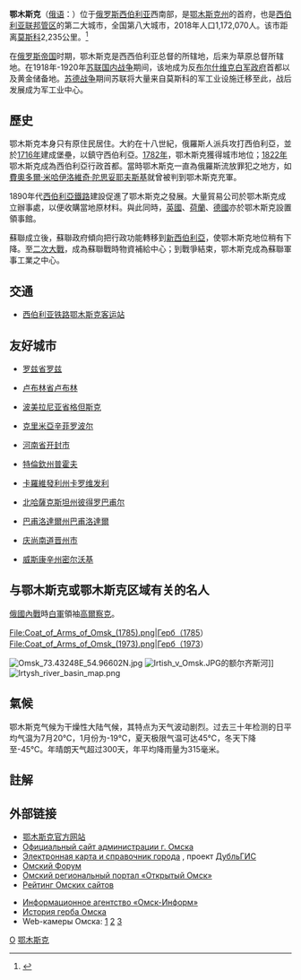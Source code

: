 {{Expand Russian}}

{{Infobox Russian inhabited locality
|name = 鄂木斯克
|ru_name =Омск
|coordinates={{Coord|54|59|N|73|22|E|region:RU|display=it}}
|pushpin_map=Russia#Russia Omsk Oblast
|pushpin_label_position=right

|image_skyline=Omsk-kollazh.png
|image_caption=由最上方順時針依序為：鄂木斯克歌劇院、The Vrubel Museum of Fine Arts、Lenina Street on the City Day、Tarskiye Gates
|image_coa=Omsk coat of arms 2014.png
|coa_caption=
|image_flag=Flag of Omsk.svg
|flag_caption=
|anthem=
|anthem_ref=
|holiday=八月第一個星期六
|holiday_ref=
|federal_subject=[[鄂木斯克州|鄂木斯克州]]
|federal_subject_ref=<ref name="Ref123">Law #467-OZ</ref>

|adm_city_jur={{tsl|en|city of federal subject significance||city of oblast significance}} of Omsk
|adm_city_jur_ref=<ref name="Ref123" />
|adm_ctr_of1=[[鄂木斯克州|鄂木斯克州]]
|adm_ctr_of1_ref=<ref name="Ref123" />
|adm_ctr_of2=city of oblast significance of Omsk
|adm_ctr_of2_ref=<ref name="Ref123" />
|inhabloc_cat=城市
|inhabloc_cat_ref=<ref name="Ref123" />
|inhabloc_type=
|inhabloc_type_ref=

|urban_okrug_jur=Omsk Urban Okrug
|urban_okrug_jur_ref=<ref name="Ref355">Law #548-OZ</ref>
|mun_admctr_of=Omsk Urban Okrug
|mun_admctr_of_ref=<ref name="Ref355" />
|leader_title=市長
|leader_title_ref=<ref name="admomsk.ru">[http://www.admomsk.ru/web/en/municipality/mayor-of-omsk Mayor of Omsk Viacheslav Dvorakovsky]</ref>
| leader_name             = Oksana Fadina
| leader_name_ref         = <ref name="admomsk.ru"/>
|representative_body=[[Omsk_City_Council|City Council]]
|representative_body_ref=<ref>[http://www.admomsk.ru/web/guest/government/election Избирательное право]</ref>
|area_of_what=
|area_as_of=
|area_km2=572.9
|area_km2_ref=<ref>[http://omsk.infomsk.ru/geografiya_omska География Омска]</ref>
|pop_2010census=1154116
|pop_2010census_rank=第7位
|pop_2010census_ref=<ref name="2010Census">{{ru-pop-ref|2010census}}</ref>
|pop_density=
|pop_density_as_of=
|pop_density_ref=
|pop_latest=1172070
|pop_latest_date=2018年
|pop_latest_ref=
|established_date=1716年8月2日
|established_title=
|established_date_ref=
|current_cat_date=1782年
|current_cat_date_ref=

|postal_codes=644xxx
|postal_codes_ref=
|dialing_codes=3812
|dialing_codes_ref=
|website=http://www.admomsk.ru
|website_ref=
|date=2010年5月
}}
'''鄂木斯克'''（[[俄语|俄语]]：{{lang|ru|Омск}}）位于[[俄罗斯|俄罗斯]][[西伯利亚|西伯利亚]]西南部，是[[鄂木斯克州|鄂木斯克州]]的首府，也是[[西伯利亚联邦管区|西伯利亚联邦管区]]的第二大城市，全国第八大城市，2018年人口1,172,070人。该市距离[[莫斯科|莫斯科]]2,235公里。<ref>{{Cite web |url=http://www.mapcrow.info/Distance_between_Moscow_RS_and_Omsk_RS.html |title=mapcrow.info |accessdate=2011-05-12 |archive-date=2011-07-21 |archive-url=https://web.archive.org/web/20110721223256/http://www.mapcrow.info/Distance_between_Moscow_RS_and_Omsk_RS.html |dead-url=no }}</ref>

在[[俄罗斯帝国|俄罗斯帝国]]时期，鄂木斯克是西西伯利亚总督的所辖地，后来为草原总督所辖地。在1918年-1920年[[苏联国内战争|苏联国内战争]]期间，该地成为反[[布尔什维克|布尔什维克]][[臨時全俄羅斯政府|白军政府]]首都以及黄金储备地。[[苏德战争|苏德战争]]期间苏联将大量来自莫斯科的军工业设施迁移至此，战后发展成为军工业中心。

==歷史==
鄂木斯克本身只有原住民居住。大約在十八世紀，俄羅斯人派兵攻打西伯利亞，並於[[1716年|1716年]]建成堡壘，以鎮守西伯利亞。[[1782年|1782年]]，鄂木斯克獲得城市地位；[[1822年|1822年]]鄂木斯克成為西伯利亞行政首都。當時鄂木斯克一直為俄羅斯流放罪犯之地方，如[[費奧多爾·米哈伊洛維奇·陀思妥耶夫斯基|費奧多爾·米哈伊洛維奇·陀思妥耶夫斯基]]就曾被判到鄂木斯克充軍。

1890年代[[西伯利亞鐵路|西伯利亞鐵路]]建設促進了鄂木斯克之發展。大量貿易公司於鄂木斯克成立辦事處，以便收購當地原材料。與此同時，[[英國|英國]]、[[荷蘭|荷蘭]]、[[德國|德國]]亦於鄂木斯克設置領事館。

蘇聯成立後，蘇聯政府傾向把行政功能轉移到[[新西伯利亞|新西伯利亞]]，使鄂木斯克地位稍有下降。至[[二次大戰|二次大戰]]，成為蘇聯戰時物資補給中心；到戰爭結束，鄂木斯克成為蘇聯軍事工業之中心。

== 交通 ==
* [[西伯利亚铁路|西伯利亚铁路]][[鄂木斯克客运站|鄂木斯克客运站]]

== 友好城市 ==
* {{POL}}[[罗兹省|罗兹省]][[罗兹|罗兹]] 
* {{POL}}[[卢布林省|卢布林省]][[卢布林|卢布林]] 
* {{POL}}[[波美拉尼亚省|波美拉尼亚省]][[格但斯克|格但斯克]] 
* {{UKR}}[[克里米亞|克里米亞]][[辛菲罗波尔|辛菲罗波尔]]
* {{CHN}}[[河南省|河南省]][[开封市|开封市]]  
* {{SVK}}[[特倫欽州|特倫欽州]][[普霍夫|普霍夫]]
* {{CZE}}[[卡羅維發利州|卡羅維發利州]][[卡罗维发利|卡罗维发利]]
* {{KAZ}}[[北哈薩克斯坦州|北哈薩克斯坦州]][[彼得罗巴甫尔|彼得罗巴甫尔]]
* {{KAZ}}[[巴甫洛達爾州|巴甫洛達爾州]][[巴甫洛達爾|巴甫洛達爾]]
* {{KOR}}[[庆尚南道|庆尚南道]][[晋州市_(韩国)|晋州市]]
* {{USA}}[[威斯康辛州|威斯康辛州]][[密尔沃基_(威斯康辛州)|密尔沃基]]

== 与鄂木斯克或鄂木斯克区域有关的名人 ==
[[俄國內戰|俄國內戰]]時[[俄国白军|白軍]]領袖[[亞歷山大·瓦西里耶維奇·高爾察克|高爾察克]]。

<gallery>
File:Coat_of_Arms_of_Omsk_(1785).png|Герб（1785）
File:Coat_of_Arms_of_Omsk_(1973).png|Герб（1973）
</gallery>

[[File:Omsk_73.43248E_54.96602N.jpg|thumb]]
[[File:Irtish_v_Omsk.JPG|thumb]]的额尔齐斯河]]
[[File:Irtysh_river_basin_map.png|thumb]]

{{clear}}

== 氣候 ==
鄂木斯克气候为干燥性大陆气候，其特点为天气波动剧烈。过去三十年检测的日平均气温为7月20℃，1月份为-19℃，夏天极限气温可达45℃，冬天下降至-45℃。年晴朗天气超过300天，年平均降雨量为315毫米。
{{Infobox Weather
|location = 鄂木斯克 (1961-1990)
|metric first = yes
|single line = yes
|Jan high C = -13.1
|Feb high C = -11.8
|Mar high C = -3.4
|Apr high C =  8.8
|May high C =  18.2
|Jun high C =  24.0
|Jul high C =  25.5
|Aug high C = 21.9
|Sep high C = 16.4
|Oct high C =  6.1
|Nov high C = -3.8
|Dec high C = -10.2
|Year high C =  
|Jan low C = -21.8
|Feb low C = -21.3
|Mar low C = -13.0
|Apr low C = -1.3
|May low C = 5.4
|Jun low C = 11.5
|Jul low C = 13.9
|Aug low C = 10.9
|Sep low C = 5.6
|Oct low C = -2.0
|Nov low C = -11.2
|Dec low C = -18.6
|Year low C = 
|Jan precipitation mm = 22
|Feb precipitation mm = 14
|Mar precipitation mm = 14
|Apr precipitation mm = 21
|May precipitation mm = 34
|Jun precipitation mm = 54
|Jul precipitation mm = 59
|Aug precipitation mm = 54
|Sep precipitation mm = 33
|Oct precipitation mm = 34
|Nov precipitation mm = 29
|Dec precipitation mm = 22
|Year precipitation mm = 
|source=[http://meteoinfo.ru/OmskClimat Гидрометцентр России]|accessdate=2009-05-29 |language=}}
== 註解 ==
{{reflist}}

== 外部链接 ==
{{refbegin|2}}
* [https://web.archive.org/web/20061208223517/http://www.omsk.ru/ 鄂木斯克官方网站]
* [https://web.archive.org/web/20061208223517/http://www.omsk.ru/ Официальный сайт администрации г. Омска]
* [http://omsk.2gis.ru Электронная карта и справочник города] {{Wayback|url=http://omsk.2gis.ru/ |date=20140224013411 }}, проект [[ДубльГИС|ДубльГИС]]
* [http://forum.omsk.com/ Омский Форум] {{Wayback|url=http://forum.omsk.com/ |date=20070422191725 }}
* [http://www.rmx.ru/ Омский региональный портал «Открытый Омск»] {{Wayback|url=http://www.rmx.ru/ |date=20070504012705 }}
* [http://rating.infomsk.ru/ Рейтинг Омских сайтов] {{Wayback|url=http://rating.infomsk.ru/ |date=20070520044724 }}
{{Commons|Omsk}}
* [http://www.omskinform.ru/ Информационное агентство «Омск-Информ»] {{Wayback|url=http://www.omskinform.ru/ |date=20070510090417 }}
* [https://web.archive.org/web/20031124203157/http://www.heraldicum.narod.ru/russia/subjects/towns/omsk.htm История герба Омска]
* Web-камеры Омска: [http://vs88.narod.ru/webcam-noj.html 1] {{Wayback|url=http://vs88.narod.ru/webcam-noj.html |date=20070319030235 }} [https://web.archive.org/web/20050205234852/http://tlg.otts.ru/tlg/webcam/webcam1.htm 2] [http://www.guzei.com/live/tv/www.otts.ru/ 3]{{dead link|date=2018年4月 |bot=InternetArchiveBot |fix-attempted=yes }}
{{refend}}

{{鄂木斯克州行政區劃}}
{{Authority control}}
[[Category:鄂木斯克州城市|О]]
[[Category:鄂木斯克|]]